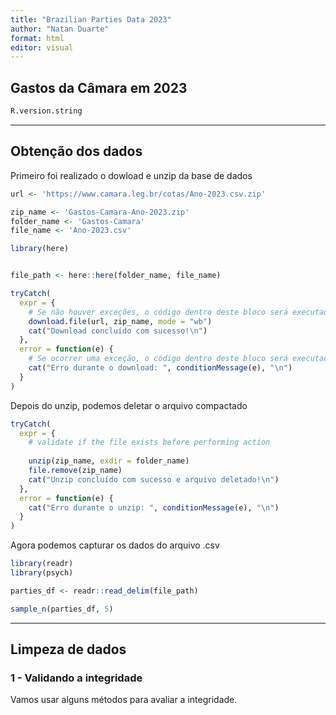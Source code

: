 ```yaml
---
title: "Brazilian Parties Data 2023"
author: "Natan Duarte"
format: html
editor: visual
---
```


## Gastos da Câmara em 2023

```r
R.version.string
```

------------------------------------------------------------------------

## Obtenção dos dados

Primeiro foi realizado o dowload e unzip da base de dados

```r

url <- 'https://www.camara.leg.br/cotas/Ano-2023.csv.zip'

zip_name <- 'Gastos-Camara-Ano-2023.zip'
folder_name <- 'Gastos-Camara'
file_name <- 'Ano-2023.csv'
```

```r
library(here)


file_path <- here::here(folder_name, file_name)

tryCatch(
  expr = {
    # Se não houver exceções, o código dentro deste bloco será executado
    download.file(url, zip_name, mode = "wb")
    cat("Download concluído com sucesso!\n")
  },
  error = function(e) {
    # Se ocorrer uma exceção, o código dentro deste bloco será executado
    cat("Erro durante o download: ", conditionMessage(e), "\n")
  }
)

```

Depois do unzip, podemos deletar o arquivo compactado

```r

tryCatch(
  expr = {
    # validate if the file exists before performing action
    
    unzip(zip_name, exdir = folder_name)
    file.remove(zip_name)
    cat("Unzip concluído com sucesso e arquivo deletado!\n")
  },
  error = function(e) {
    cat("Erro durante o unzip: ", conditionMessage(e), "\n")
  }
)

```

Agora podemos capturar os dados do arquivo .csv

```r
library(readr)
library(psych)

parties_df <- readr::read_delim(file_path)

sample_n(parties_df, 5)
```

------------------------------------------------------------------------

## Limpeza de dados

### 1 - Validando a integridade

Vamos usar alguns métodos para avaliar a integridade.

```r



```
